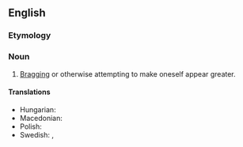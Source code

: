 ==English==

===Etymology===
{{prefix|en|self|promotion}}

===Noun===
{{en-noun|~}}

# [[brag|Bragging]] or otherwise attempting to make oneself appear greater.

====Translations====
{{trans-top|the act of promoting oneself}}
* Hungarian: {{t|hu|önreklámozás}}
* Macedonian: {{t|mk|самопромоција|f}}
* Polish: {{t|pl|autopromocja|f}}
* Swedish: {{t|sv|självpromotion|c}}, {{t|sv|självbefordran}}
{{trans-mid}}
{{trans-bottom}}